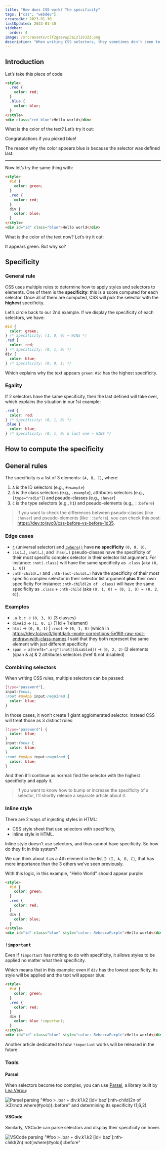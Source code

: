```yaml
---
title: "How does CSS work? The specificity"
tags: ["css", "webdev"]
createdAt: 2023-01-30
lastUpdated: 2023-01-30
sidebar:
  order: 4
image: /src/assets/clf2gzevwp3aizl2o323.png
description: "When writing CSS selectors, they sometimes don’t seem to be following the order of the code. Indeed they don’t: they also follow the specificity of each selectors. But what is the specificity and how does it work?"
---
```



## Introduction

Let’s take this piece of code:

```html
<style>
  .red {
    color: red;
  }
  .blue {
    color: blue;
  }
</style>
<div class="red blue">Hello world</div>
```

What is the color of the text? Let’s try it out:

<Codepen user="ayc0" id="NWBBGbG" />

Congratulations if you picked blue!

The reason why the color appears blue is because the selector was defined last.

---

Now let’s try the same thing with:

```html
<style>
  #id {
    color: green;
  }
  .red {
    color: red;
  }
  div {
    color: blue;
  }
</style>
<div id="id" class="blue">Hello world</div>
```

What is the color of the text now? Let’s try it out:

<Codepen user="ayc0" id="qByymPr" />

It appears green. But why so?

## Specificity

### General rule

CSS uses multiple rules to determine how to apply styles and selectors to elements. One of them is the **specificity**: this is a score computed for each selector. Once all of them are computed, CSS will pick the selector with the **highest** specificity.

Let’s circle back to our 2nd example. If we display the specificity of each selectors, we have:

```css
#id {
  color: green;
} /* Specificity: (1, 0, 0) → WINS */
.red {
  color: red;
} /* Specificity: (0, 1, 0) */
div {
  color: blue;
} /* Specificity: (0, 0, 1) */
```

Which explains why the text appears `green`: `#id` has the highest specificity.

### Egality

If 2 selectors have the same specificity, then the last defined will take over, which explains the situation in our 1st example:

```css
.red {
  color: red;
} /* Specificity: (0, 1, 0) */
.blue {
  color: blue;
} /* Specificity: (0, 1, 0) & last one → WINS */
```

## How to compute the specificity

## General rules

The specificity is a list of 3 elements: `(A, B, C)`, where:

1. `A` is the ID selectors (e.g., `#example`)
2. `B` is the class selectors (e.g., `.example`), attributes selectors (e.g., `[type="radio"]`) and pseudo-classes (e.g., `:hover`)
3. `C` is the type selectors (e.g., `h1`) and pseudo-elements (e.g., `::before`)

> If you want to check the differences between pseudo-classes (like `:hover`) and pseudo-elements (like `::before`), you can check this post: https://dev.to/ayc0/css-before-vs-before-1d35.

### Edge cases

- [`*`](https://developer.mozilla.org/en-US/docs/Web/CSS/Universal_selectors) (universal selector) and [`:where()`](https://developer.mozilla.org/en-US/docs/Web/CSS/:where) have **no specificity** `(0, 0, 0)`.
- `:is(…)`, `:not(…)`, and `:has(…)` pseudo-classes have the specificity of their most specific complex selector in their selector list argument.
  For instance: `:not(.class)` will have the same specificity as `.class` (aka `(0, 1, 0)`)
- `:nth-child(…)` and `:nth-last-child(…)` have the specificity of their most specific complex selector in their selector list argument **plus** their own specificity
  For instance: `:nth-child(2n of .class)` will have the same specificity as `.class` + `:nth-child` (aka `(0, 1, 0) + (0, 1, 0) = (0, 2, 0)`).

### Examples

- `.a.b.c` -> `(0, 3, 0)` (3 classes)
- `div#id` -> `(1, 0, 1)` (1 id + 1 element)
- `html` -> `(0, 0, 1)` | `:root` -> `(0, 1, 0)` (which in https://dev.to/ayc0/lightdark-mode-corrections-5e19#-raw-root-endraw-with-class-names I said that they both represent the same element with just different specificity
- `span > a[href$=".org"]:not([disabled])` -> `(0, 2, 2)` (2 elements (span & a) & 2 attributes selectors (href & not disabled)

### Combining selectors

When writing CSS rules, multiple selectors can be passed:

```css
[type="password"],
input:focus,
:root #myApp input:required {
  color: blue;
}
```

In those cases, it won’t create 1 giant agglomerated selector. Instead CSS will treat those as 3 distinct rules:

```css
[type="password"] {
  color: blue;
}
input:focus {
  color: blue;
}
:root #myApp input:required {
  color: blue;
}
```

And then it’ll continue as normal: find the selector with the highest specificity and apply it.

> If you want to know how to bump or increase the specificity of a selector, I’ll shortly release a separate article about it.

### Inline style

There are 2 ways of injecting styles in HTML:

- CSS style sheet that use selectors with specificity,
- inline style in HTML.

Inline style doesn't use selectors, and thus cannot have specificity. So how do they fit in this system?

We can think about it as a 4th element in the list `I`: `(I, A, B, C)`, that has more importance than the 3 others we’ve seen previously.

With this logic, in this example, "Hello World" should appear purple:

```html
<style>
  #id {
    color: green;
  }
  .red {
    color: red;
  }
  div {
    color: blue;
  }
</style>
<div id="id" class="blue" style="color: RebeccaPurple">Hello world</div>
```

<Codepen user="ayc0" id="VwBBqeo" />

### `!important`

Even if `!important` has nothing to do with specificity, it allows styles to be applied no matter what their specificity.

Which means that in this example: even if `div` has the lowest specificity, its style will be applied and the text will appear blue:

```html
<style>
  #id {
    color: green;
  }
  .red {
    color: red;
  }
  div {
    color: blue !important;
  }
</style>
<div id="id" class="blue" style="color: RebeccaPurple">Hello world</div>
```

<Codepen user="ayc0" id="YzjjdYy" />

Another article dedicated to how `!important` works will be released in the future.

### Tools

#### Parsel

When selectors become too complex, you can use [Parsel](https://projects.verou.me/parsel/), a library built by [Lea Verou](https://lea.verou.me/):

![Parsel parsing "#foo > .bar + div.k1.k2 [id='baz']:nth-child(2n of .k3):not(:where(#yolo))::before" and determining its specificity (1,6,2)](@assets/umseei3lx99qfkg9ip65.png)

#### VSCode

Similarly, VSCode can parse selectors and display their specificity on hover.

![VSCode parsing "#foo > .bar + div.k1.k2 [id='baz']:nth-child(2n):not(:where(#yolo))::before"](@assets/0inob8t4o2jow1j5rwc2.png)
